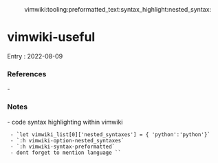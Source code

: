 :vimwiki:tooling:preformatted_text:syntax_highlight:nested_syntax:

= vimwiki-useful =

Entry : 2022-08-09

=== References ===
- 

=== Notes ===

- code syntax highlighting within vimwiki
  - `let vimwiki_list[0]['nested_syntaxes'] = { 'python':'python'}`
  - `:h vimwiki-option-nested_syntaxes`
  - `:h vimwiki-syntax-preformatted`
  - dont forget to mention language `{{{python `code`}}}`
